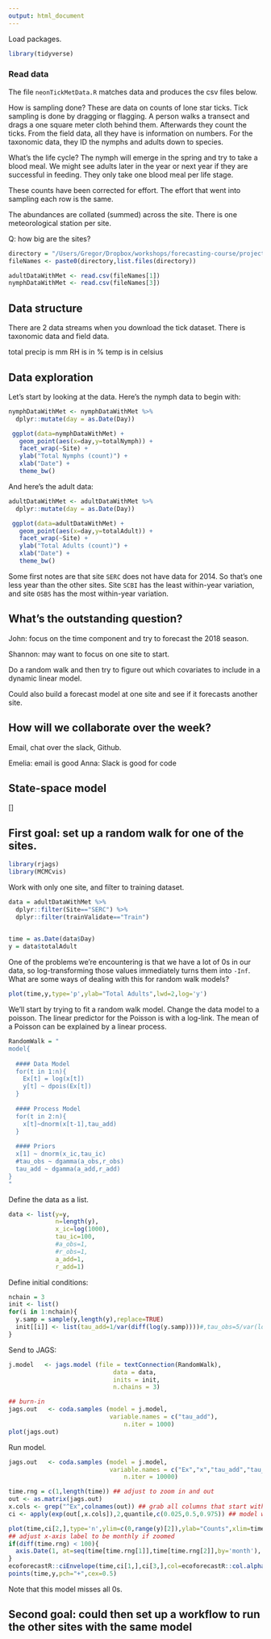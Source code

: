 ```yaml
---
output: html_document
---
```


Load packages.

```r
library(tidyverse)
```

### Read data

The file `neonTickMetData.R` matches data and produces the csv files below. 

How is sampling done? These are data on counts of lone star ticks. Tick sampling is done by dragging or flagging. A person walks a transect and drags a one square meter cloth behind them. Afterwards they count the ticks. From the field data, all they have is information on numbers. For the taxonomic data, they ID the nymphs and adults down to species.

What's the life cycle? The nymph will emerge in the spring and try to take a blood meal. We might see adults later in the year or next year if they are successful in feeding. They only take one blood meal per life stage.

These counts have been corrected for effort. The effort that went into sampling each row is the same. 

The abundances are collated (summed) across the site. There is one meteorological station per site.

Q: how big are the sites?

```r
directory = "/Users/Gregor/Dropbox/workshops/forecasting-course/project/groupprojectdata/"
fileNames <- paste0(directory,list.files(directory))

adultDataWithMet <- read.csv(fileNames[1])
nymphDataWithMet <- read.csv(fileNames[3])
```

## Data structure

There are 2 data streams when you download the tick dataset. There is taxonomic data and field data. 

total precip is mm
RH is in %
temp is in celsius

## Data exploration

Let's start by looking at the data. Here's the nymph data to begin with:

```r
nymphDataWithMet <- nymphDataWithMet %>%
  dplyr::mutate(day = as.Date(Day))

 ggplot(data=nymphDataWithMet) + 
   geom_point(aes(x=day,y=totalNymph)) + 
   facet_wrap(~Site) +
   ylab("Total Nymphs (count)") +
   xlab("Date") +
   theme_bw()
```

And here's the adult data:

```r
adultDataWithMet <- adultDataWithMet %>%
  dplyr::mutate(day = as.Date(Day)) 

 ggplot(data=adultDataWithMet) + 
   geom_point(aes(x=day,y=totalAdult)) + 
   facet_wrap(~Site) +
   ylab("Total Adults (count)") +
   xlab("Date") +
   theme_bw()
```
Some first notes are that site `SERC` does not have data for 2014. So that's one less year than the other sites. Site `SCBI` has the least within-year variation, and site `OSBS` has the most within-year variation.

## What's the outstanding question?

John: focus on the time component and try to forecast the 2018 season.

Shannon: may want to focus on one site to start. 

Do a random walk and then try to figure out which covariates to include in a dynamic linear model.

Could also build a forecast model at one site and see if it forecasts another site. 

## How will we collaborate over the week?

Email, chat over the slack, Github.

Emelia: email is good
Anna: Slack is good for code

## State-space model

\[\begin{align*} [\phi, \lambda, \pmb{N}, \sigma^{2}_{p}] \mid \pmb{y}] &\propto \prod_{i=2}^{n}[y_{t} \mid N_{t}, \phi][N_{t} \mid \lambda, N_{t-1}, \sigma^{2}_{p}] [N_{1}\mid \phi, \sigma^{2}_{p}][\phi][\lambda][\sigma^{2}_{p}]\\ y_{t} &\sim \text{Poisson}(N_{t}\phi)\\ N_{t} &\sim \text{lognormal}(\log(\lambda(N_{t-1}-H_{t-1})), \sigma^{2}_{p})\\ \phi &\sim \text{beta}(154, 792)\\ N_{1} &\sim \text{lognormal}\bigg(\log\bigg(\frac{y_{i}}{\phi}\bigg), \sigma^{2}_{p}\bigg)\\ \lambda &\sim \text{uniform}(0.1, 10)\\ \sigma^{2}_{p} &\sim \text{uniform}(0, 5)\\ \end{align*}\]

## First goal: set up a random walk for one of the sites.

```r
library(rjags)
library(MCMCvis)
```
Work with only one site, and filter to training dataset.

```r
data = adultDataWithMet %>% 
  dplyr::filter(Site=="SERC") %>%
  dplyr::filter(trainValidate=="Train")
  
```

```r
time = as.Date(data$Day)
y = data$totalAdult
```

One of the problems we're encountering is that we have a lot of 0s in our data, so log-transforming those values immediately turns them into `-Inf`. What are some ways of dealing with this for random walk models?

```r
plot(time,y,type='p',ylab="Total Adults",lwd=2,log='y')
```

We'll start by trying to fit a random walk model. Change the data model to a poisson. The linear predictor for the Poisson is with a log-link. The mean of a Poisson can be explained by a linear process.

```r
RandomWalk = "
model{
  
  #### Data Model
  for(t in 1:n){
    Ex[t] = log(x[t])
    y[t] ~ dpois(Ex[t])
  }
  
  #### Process Model
  for(t in 2:n){
    x[t]~dnorm(x[t-1],tau_add)
  }
  
  #### Priors
  x[1] ~ dnorm(x_ic,tau_ic)
  #tau_obs ~ dgamma(a_obs,r_obs)
  tau_add ~ dgamma(a_add,r_add)
}
"
```

Define the data as a list.

```r
data <- list(y=y,
             n=length(y),
             x_ic=log(1000),
             tau_ic=100,
             #a_obs=1,
             #r_obs=1,
             a_add=1,
             r_add=1)
```

Define initial conditions:

```r
nchain = 3
init <- list()
for(i in 1:nchain){
  y.samp = sample(y,length(y),replace=TRUE)
  init[[i]] <- list(tau_add=1/var(diff(log(y.samp))))#,tau_obs=5/var(log(y.samp)))
}
```

Send to JAGS:

```r
j.model   <- jags.model (file = textConnection(RandomWalk),
                             data = data,
                             inits = init,
                             n.chains = 3)
```

```r
## burn-in
jags.out   <- coda.samples (model = j.model,
                            variable.names = c("tau_add"),
                                n.iter = 1000)
plot(jags.out)
```
Run model.

```r
jags.out   <- coda.samples (model = j.model,
                            variable.names = c("Ex","x","tau_add","tau_obs"),
                                n.iter = 10000)
```

```r
time.rng = c(1,length(time)) ## adjust to zoom in and out
out <- as.matrix(jags.out)
x.cols <- grep("^Ex",colnames(out)) ## grab all columns that start with the letter x
ci <- apply(exp(out[,x.cols]),2,quantile,c(0.025,0.5,0.975)) ## model was fit on log scale

plot(time,ci[2,],type='n',ylim=c(0,range(y)[2]),ylab="Counts",xlim=time[time.rng],main="SERC Adults")
## adjust x-axis label to be monthly if zoomed
if(diff(time.rng) < 100){ 
  axis.Date(1, at=seq(time[time.rng[1]],time[time.rng[2]],by='month'), format = "%Y-%m")
}
ecoforecastR::ciEnvelope(time,ci[1,],ci[3,],col=ecoforecastR::col.alpha("lightBlue",0.75))
points(time,y,pch="+",cex=0.5)
```
Note that this model misses all 0s.

## Second goal: could then set up a workflow to run the other sites with the same model
